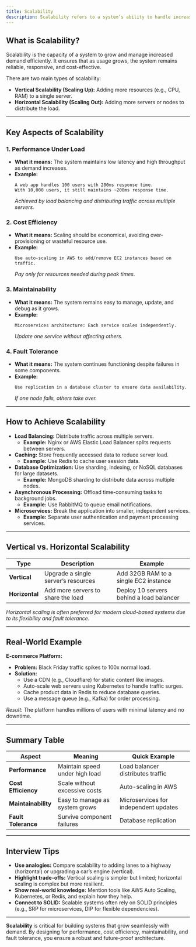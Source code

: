 ```yaml
---
title: Scalability
description: Scalability refers to a system’s ability to handle increased load, such as more users, higher traffic, or larger data volumes, without compromising performance or requiring major changes to the architecture.
---
```


## What is Scalability?

Scalability is the capacity of a system to grow and manage increased demand efficiently. It ensures that as usage grows, the system remains reliable, responsive, and cost-effective.

There are two main types of scalability:

- **Vertical Scalability (Scaling Up):** Adding more resources (e.g., CPU, RAM) to a single server.
- **Horizontal Scalability (Scaling Out):** Adding more servers or nodes to distribute the load.

---

## Key Aspects of Scalability

### 1. **Performance Under Load**

- **What it means:** The system maintains low latency and high throughput as demand increases.
- **Example:**
  ```
  A web app handles 100 users with 200ms response time.
  With 10,000 users, it still maintains ~200ms response time.
  ```
  _Achieved by load balancing and distributing traffic across multiple servers._

### 2. **Cost Efficiency**

- **What it means:** Scaling should be economical, avoiding over-provisioning or wasteful resource use.
- **Example:**
  ```
  Use auto-scaling in AWS to add/remove EC2 instances based on traffic.
  ```
  _Pay only for resources needed during peak times._

### 3. **Maintainability**

- **What it means:** The system remains easy to manage, update, and debug as it grows.
- **Example:**
  ```
  Microservices architecture: Each service scales independently.
  ```
  _Update one service without affecting others._

### 4. **Fault Tolerance**

- **What it means:** The system continues functioning despite failures in some components.
- **Example:**
  ```
  Use replication in a database cluster to ensure data availability.
  ```
  _If one node fails, others take over._

---

## How to Achieve Scalability

- **Load Balancing:** Distribute traffic across multiple servers.
  - **Example:** Nginx or AWS Elastic Load Balancer splits requests between servers.
- **Caching:** Store frequently accessed data to reduce server load.
  - **Example:** Use Redis to cache user session data.
- **Database Optimization:** Use sharding, indexing, or NoSQL databases for large datasets.
  - **Example:** MongoDB sharding to distribute data across multiple nodes.
- **Asynchronous Processing:** Offload time-consuming tasks to background jobs.
  - **Example:** Use RabbitMQ to queue email notifications.
- **Microservices:** Break the application into smaller, independent services.
  - **Example:** Separate user authentication and payment processing services.

---

## Vertical vs. Horizontal Scalability

| **Type**       | **Description**                     | **Example**                              |
| -------------- | ----------------------------------- | ---------------------------------------- |
| **Vertical**   | Upgrade a single server’s resources | Add 32GB RAM to a single EC2 instance    |
| **Horizontal** | Add more servers to share the load  | Deploy 10 servers behind a load balancer |

_Horizontal scaling is often preferred for modern cloud-based systems due to its flexibility and fault tolerance._

---

## Real-World Example

**E-commerce Platform:**

- **Problem:** Black Friday traffic spikes to 100x normal load.
- **Solution:**
  - Use a CDN (e.g., Cloudflare) for static content like images.
  - Auto-scale web servers using Kubernetes to handle traffic surges.
  - Cache product data in Redis to reduce database queries.
  - Use a message queue (e.g., Kafka) for order processing.

_Result:_ The platform handles millions of users with minimal latency and no downtime.

---

## Summary Table

| **Aspect**          | **Meaning**                    | **Quick Example**                     |
| ------------------- | ------------------------------ | ------------------------------------- |
| **Performance**     | Maintain speed under high load | Load balancer distributes traffic     |
| **Cost Efficiency** | Scale without excessive costs  | Auto-scaling in AWS                   |
| **Maintainability** | Easy to manage as system grows | Microservices for independent updates |
| **Fault Tolerance** | Survive component failures     | Database replication                  |

---

## Interview Tips

- **Use analogies:** Compare scalability to adding lanes to a highway (horizontal) or upgrading a car’s engine (vertical).
- **Highlight trade-offs:** Vertical scaling is simpler but limited; horizontal scaling is complex but more resilient.
- **Show real-world knowledge:** Mention tools like AWS Auto Scaling, Kubernetes, or Redis, and explain how they help.
- **Connect to SOLID:** Scalable systems often rely on SOLID principles (e.g., SRP for microservices, DIP for flexible dependencies).

---

**Scalability** is critical for building systems that grow seamlessly with demand. By designing for performance, cost efficiency, maintainability, and fault tolerance, you ensure a robust and future-proof architecture.
